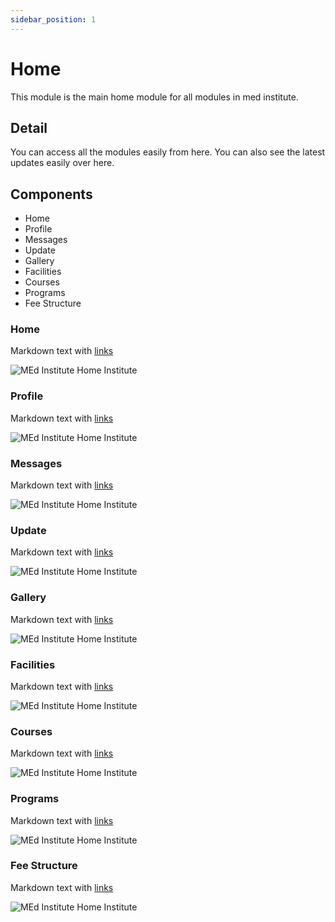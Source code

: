 ```yaml
---
sidebar_position: 1
---
```


# Home

This module is the main home module for all modules in med institute. 

## Detail

You can access all the modules easily from here. You can also see the latest updates easily over here. 

## Components

  - Home
  - Profile
  - Messages
  - Update
  - Gallery
  - Facilities
  - Courses
  - Programs
  - Fee Structure

### Home

Markdown text with [links](./hello.md)

![MEd Institute Home Institute](/img/medinsthomeinst.png)

### Profile

Markdown text with [links](./hello.md)

![MEd Institute Home Institute](/img/medinsthomeinst.png)

### Messages

Markdown text with [links](./hello.md)

![MEd Institute Home Institute](/img/medinsthomeinst.png)

### Update

Markdown text with [links](./hello.md)

![MEd Institute Home Institute](/img/medinsthomeinst.png)

### Gallery

Markdown text with [links](./hello.md)

![MEd Institute Home Institute](/img/medinsthomeinst.png)

### Facilities

Markdown text with [links](./hello.md)

![MEd Institute Home Institute](/img/medinsthomeinst.png)

### Courses

Markdown text with [links](./hello.md)

![MEd Institute Home Institute](/img/medinsthomeinst.png)

### Programs

Markdown text with [links](./hello.md)

![MEd Institute Home Institute](/img/medinsthomeinst.png)

### Fee Structure

Markdown text with [links](./hello.md)

![MEd Institute Home Institute](/img/medinsthomeinst.png)